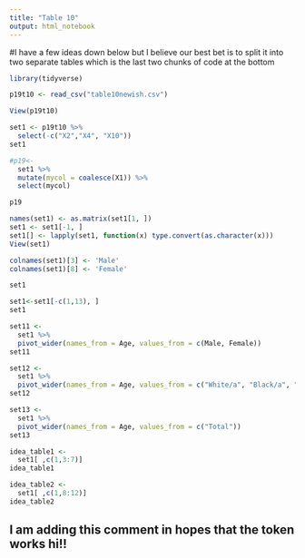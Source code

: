 ```yaml
---
title: "Table 10"
output: html_notebook
---
```

#I have a few ideas down below but I believe our best bet is to split it into two separate tables which is the last two chunks of code at the bottom

```r
library(tidyverse)
```

```r
p19t10 <- read_csv("table10newish.csv")

View(p19t10)

```
```r
set1 <- p19t10 %>%
  select(-c("X2","X4", "X10"))
set1
```
```r
#p19<-
  set1 %>% 
  mutate(mycol = coalesce(X1)) %>%
  select(mycol)

p19
```


```r
names(set1) <- as.matrix(set1[1, ])
set1 <- set1[-1, ]
set1[] <- lapply(set1, function(x) type.convert(as.character(x)))
View(set1)

```

```r
colnames(set1)[3] <- 'Male'
colnames(set1)[8] <- 'Female'

set1


```
```r
set1<-set1[-c(1,13), ]
set1
```


```r
set11 <- 
  set1 %>%
  pivot_wider(names_from = Age, values_from = c(Male, Female))
set11
```

```r
set12 <- 
  set1 %>%
  pivot_wider(names_from = Age, values_from = c("White/a", "Black/a", "Hispanic", "Other/a,b"))
set12
```
```r
set13 <- 
  set1 %>%
  pivot_wider(names_from = Age, values_from = c("Total"))
set13
```

```r
idea_table1 <-
  set1[ ,c(1,3:7)]
idea_table1
```
```r
idea_table2 <-
  set1[ ,c(1,8:12)]
idea_table2
```


## I am adding this comment in hopes that the token works hi!!